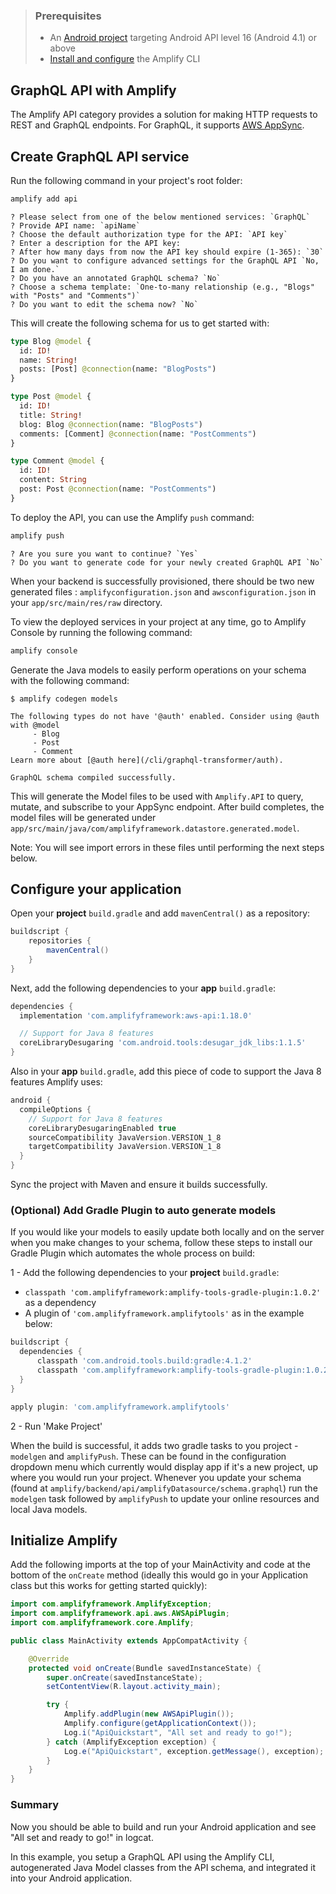 > ### Prerequisites
> * An [Android project](https://developer.android.com/training/basics/firstapp/creating-project) targeting Android API level 16 (Android 4.1) or above
> * [Install and configure](/cli/start/install) the Amplify CLI

## GraphQL API with Amplify

The Amplify API category provides a solution for making HTTP requests to REST and GraphQL endpoints.  For GraphQL, it supports [AWS AppSync](https://aws.amazon.com/appsync/).

## Create GraphQL API service

Run the following command in your project's root folder:

```bash
amplify add api
```

```console
? Please select from one of the below mentioned services: `GraphQL`
? Provide API name: `apiName`
? Choose the default authorization type for the API: `API key`
? Enter a description for the API key:
? After how many days from now the API key should expire (1-365): `30`
? Do you want to configure advanced settings for the GraphQL API `No, I am done.`
? Do you have an annotated GraphQL schema? `No`
? Choose a schema template: `One-to-many relationship (e.g., "Blogs" with "Posts" and "Comments")`
? Do you want to edit the schema now? `No`
```

This will create the following schema for us to get started with:
```graphql
type Blog @model {
  id: ID!
  name: String!
  posts: [Post] @connection(name: "BlogPosts")
}

type Post @model {
  id: ID!
  title: String!
  blog: Blog @connection(name: "BlogPosts")
  comments: [Comment] @connection(name: "PostComments")
}

type Comment @model {
  id: ID!
  content: String
  post: Post @connection(name: "PostComments")
}
```

To deploy the API, you can use the Amplify `push` command:

```bash
amplify push
```

```console
? Are you sure you want to continue? `Yes`
? Do you want to generate code for your newly created GraphQL API `No`
```

When your backend is successfully provisioned, there should be two new generated files : `amplifyconfiguration.json` and `awsconfiguration.json` in your `app/src/main/res/raw` directory.

To view the deployed services in your project at any time, go to Amplify Console by running the following command:

```bash
amplify console
```

Generate the Java models to easily perform operations on your schema with the following command:

```console
$ amplify codegen models

The following types do not have '@auth' enabled. Consider using @auth with @model
     - Blog
     - Post
     - Comment
Learn more about [@auth here](/cli/graphql-transformer/auth).

GraphQL schema compiled successfully.
```

This will generate the Model files to be used with `Amplify.API` to query, mutate, and subscribe to your AppSync endpoint. After build completes, the model files will be generated under `app/src/main/java/com/amplifyframework.datastore.generated.model`.

Note: You will see import errors in these files until performing the next steps below.

## Configure your application

Open your **project** `build.gradle` and add `mavenCentral()` as a repository:

```groovy
buildscript {
    repositories {
        mavenCentral()
    }
}
```

Next, add the following dependencies to your **app** `build.gradle`:

```groovy
dependencies {
  implementation 'com.amplifyframework:aws-api:1.18.0'

  // Support for Java 8 features
  coreLibraryDesugaring 'com.android.tools:desugar_jdk_libs:1.1.5'
}
```
Also in your **app** `build.gradle`, add this piece of code to support the Java 8 features Amplify uses:

```groovy
android {
  compileOptions {
    // Support for Java 8 features
    coreLibraryDesugaringEnabled true
    sourceCompatibility JavaVersion.VERSION_1_8
    targetCompatibility JavaVersion.VERSION_1_8
  }
}
```

Sync the project with Maven and ensure it builds successfully.

### (Optional) Add Gradle Plugin to auto generate models

If you would like your models to easily update both locally and on the server when you make changes to your schema, follow these steps to install our Gradle Plugin which automates the whole process on build:

1 - Add the following dependencies to your **project** `build.gradle`:

* `classpath 'com.amplifyframework:amplify-tools-gradle-plugin:1.0.2'` as a dependency
* A plugin of `'com.amplifyframework.amplifytools'` as in the example below:

```groovy
buildscript {
  dependencies {
      classpath 'com.android.tools.build:gradle:4.1.2'
      classpath 'com.amplifyframework:amplify-tools-gradle-plugin:1.0.2'
  }
}

apply plugin: 'com.amplifyframework.amplifytools'
```

2 - Run 'Make Project'

When the build is successful, it adds two gradle tasks to you project - `modelgen` and `amplifyPush`. These can be found in the configuration dropdown menu which currently would display app if it's a new project, up where you would run your project. Whenever you update your schema (found at `amplify/backend/api/amplifyDatasource/schema.graphql`) run the `modelgen` task followed by `amplifyPush` to update your online resources and local Java models.

## Initialize Amplify

Add the following imports at the top of your MainActivity and code at the bottom of the `onCreate` method (ideally this would go in your Application class but this works for getting started quickly):

```java
import com.amplifyframework.AmplifyException;
import com.amplifyframework.api.aws.AWSApiPlugin;
import com.amplifyframework.core.Amplify;

public class MainActivity extends AppCompatActivity {

    @Override
    protected void onCreate(Bundle savedInstanceState) {
        super.onCreate(savedInstanceState);
        setContentView(R.layout.activity_main);

        try {
            Amplify.addPlugin(new AWSApiPlugin());
            Amplify.configure(getApplicationContext());
            Log.i("ApiQuickstart", "All set and ready to go!");
        } catch (AmplifyException exception) {
            Log.e("ApiQuickstart", exception.getMessage(), exception);
        }
    }    
}
```

### Summary

Now you should be able to build and run your Android application and see "All set and ready to go!" in logcat.

In this example, you setup a GraphQL API using the Amplify CLI, autogenerated Java Model classes from the API schema, and integrated it into your Android application.
